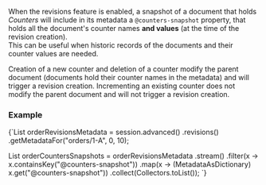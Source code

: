 
When the revisions feature is enabled, a snapshot of a document that holds *Counters* will include in its metadata a `@counters-snapshot` property, 
that holds all the document's counter names **and values** (at the time of the revision creation).  
This can be useful when historic records of the documents and their counter values are needed.

<Admonition type="info" title="How do counter operations affect revision creation " id="how-do-counter-operations-affect-revision-creation" href="#how-do-counter-operations-affect-revision-creation">
Creation of a new counter and deletion of a counter modify the parent document (documents hold
their counter names in the metadata) and will trigger a revision creation.  
Incrementing an existing counter does not modify the parent document and will not trigger a revision creation.
</Admonition>

### Example

<TabItem value="example" label="example">
<CodeBlock language="java">
{`List<MetadataAsDictionary> orderRevisionsMetadata = session.advanced()
    .revisions()
    .getMetadataFor("orders/1-A", 0, 10);

List<MetadataAsDictionary> orderCountersSnapshots = orderRevisionsMetadata
    .stream()
    .filter(x -> x.containsKey("@counters-snapshot"))
    .map(x -> (MetadataAsDictionary) x.get("@counters-snapshot"))
    .collect(Collectors.toList());
`}
</CodeBlock>
</TabItem>


